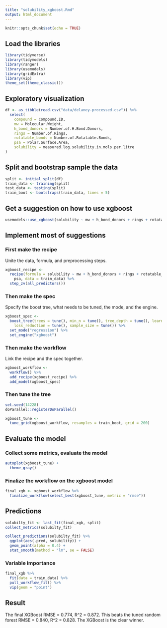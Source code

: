 ```yaml
---
title: "solubility_xgboost.Rmd"
output: html_document
---
```


```r
knitr::opts_chunk$set(echo = TRUE)
```

## Load the libraries

```r
library(tidyverse)
library(tidymodels)
library(ranger)
library(usemodels)
library(gridExtra)
library(vip)
theme_set(theme_classic())
```

## Exploratory visualization

``` r
df <- as_tibble(read.csv("data/delaney-processed.csv")) %>%
  select(
    compound = Compound.ID, 
    mw = Molecular.Weight, 
    h_bond_donors = Number.of.H.Bond.Donors, 
    rings = Number.of.Rings, 
    rotatable_bonds = Number.of.Rotatable.Bonds, 
    psa = Polar.Surface.Area, 
    solubility = measured.log.solubility.in.mols.per.litre
)
```

## Split and bootstrap sample the data

```r
split <- initial_split(df)
train_data <- training(split)
test_data <- testing(split)
train_boot <- bootstraps(train_data, times = 5)
```

## Get a suggestion on how to use xgboost

```r
usemodels::use_xgboost(solubility ~ mw + h_bond_donors + rings + rotatable_bonds + psa, data = train_data)
```

## Implement most of suggestions

### First make the recipe

Unite the data, formula, and preprocessing steps.

```r
xgboost_recipe <- 
  recipe(formula = solubility ~ mw + h_bond_donors + rings + rotatable_bonds + 
    psa, data = train_data) %>% 
  step_zv(all_predictors()) 
```

### Then make the spec

Specify the boost tree, what needs to be tuned, the mode, and the engine.

```r
xgboost_spec <- 
  boost_tree(trees = tune(), min_n = tune(), tree_depth = tune(), learn_rate = tune(), 
    loss_reduction = tune(), sample_size = tune()) %>% 
  set_mode("regression") %>% 
  set_engine("xgboost") 
```

### Then make the workflow

Link the recipe and the spec together.

```r
xgboost_workflow <- 
  workflow() %>% 
  add_recipe(xgboost_recipe) %>% 
  add_model(xgboost_spec) 
```

### Then tune the tree

```r
set.seed(14228)
doParallel::registerDoParallel()

xgboost_tune <-
  tune_grid(xgboost_workflow, resamples = train_boot, grid = 200)
```

## Evaluate the model

### Collect some metrics, evaluate the model

```r
autoplot(xgboost_tune) +
  theme_gray()
```

### Finalize the workflow on the xgboost model

```r
final_xgb <- xgboost_workflow %>%
  finalize_workflow(select_best(xgboost_tune, metric = "rmse"))
```

## Predictions

```r
solubilty_fit <- last_fit(final_xgb, split)
collect_metrics(solubilty_fit)
```

```r
collect_predictions(solubilty_fit) %>%
  ggplot(aes(.pred, solubility)) +
  geom_point(alpha = 0.4) +
  stat_smooth(method = "lm", se = FALSE)
```

### Variable importance

```r
final_xgb %>%
  fit(data = train_data) %>%
  pull_workflow_fit() %>%
  vip(geom = "point")
```

## Result

The final XGBoost RMSE = 0.774, R^2 = 0.872. This beats the tuned random forest RMSE = 0.840, R^2 = 0.828. The XGBoost is the clear winner.

